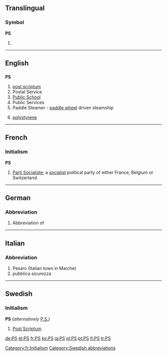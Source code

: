 {{see|Appendix:Variations of "ps"}}

==Translingual==
===Symbol===
'''PS'''

# {{SI-unit-np|peta|siemens|[[electrical conductance]]}}

----

==English==

==={{initialism}}===
'''PS'''

# [[post scriptum]]
# Postal Service
# [[public school|Public School]]
# Public Services
# Paddle Steamer - [[paddle wheel]] driven steamship
# {{organic compound}} [[polystyrene]]

----

==French==

===Initialism===
'''PS''' {{m}}

# [[w:Parti Socialiste|Parti Socialiste]]; a [[socialist]] political party of either France, Belgium or Switzerland.

[[Category:fr:Initialism]]

----

==German==

===Abbreviation===
{{infl|de|abbreviation}}

# Abbreviation of {{term|Pferdestärken||horsepower|lang=de}}

----

==Italian==

===Abbreviation===
{{infl|it|abbreviation}}

# Pesaro (Italian town in Marche)
# pubblica sicurezza

----

==Swedish==

===Initialism===
'''PS''' (''alternatively'' [[P.S.]])

# [[post scriptum|Post Scriptum]]

[[Category:Swedish abbreviations]]

[[de:PS]]
[[et:PS]]
[[fr:PS]]
[[ko:PS]]
[[ja:PS]]
[[pl:PS]]
[[pt:PS]]
[[fi:PS]]
[[tr:PS]]